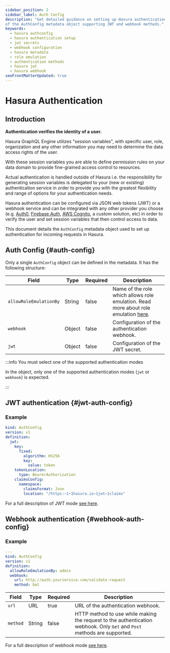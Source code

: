 ```yaml
---
sidebar_position: 2
sidebar_label: Auth Config
description: "Get detailed guidance on setting up Hasura authentication for incoming requests. Uncover the structure
of the AuthConfig metadata object supporting JWT and webhook methods."
keywords:
  - hasura authconfig
  - hasura authentication setup
  - jwt secrets
  - webhook configuration
  - hasura metadata
  - role emulation
  - authentication methods
  - hasura jwt
  - hasura webhook
seoFrontMatterUpdated: true
---
```


# Hasura Authentication

## Introduction

**Authentication verifies the identity of a user.**

Hasura GraphQL Engine utilizes "session variables", with specific user, role, organization and any other information you
may need to determine the data access rights of the user.

With these session variables you are able to define permission rules on your data domain to provide fine-grained access
control to resources.

Actual authentication is handled outside of Hasura i.e. the responsibility for generating session variables is delegated
to your (new or existing) authentication service in order to provide you with the greatest flexibility and range of
options for your authentication needs.

Hasura authentication can be configured via JSON web tokens (JWT) or a webhook service and can be integrated with any
other provider you choose (e.g. [Auth0](https://auth0.com/), [Firebase Auth](https://firebase.google.com/products/auth),
[AWS Cognito](https://aws.amazon.com/cognito/), a custom solution, etc) in order to verify the user and set session
variables that then control access to data.

This document details the `AuthConfig` metadata object used to set up authentication for incoming requests in Hasura.

## Auth Config {#auth-config}

Only a single `AuthConfig` object can be defined in the metadata. It has the following structure:

| Field                  | Type   | Required | Description                                                                                                              |
|------------------------|--------|----------|--------------------------------------------------------------------------------------------------------------------------|
| `allowRoleEmulationBy` | String | false    | Name of the role which allows role emulation. Read more about role emulation [here](./role-emulation.mdx).               |
| `webhook`              | Object | false    | Configuration of the authentication webhook.                                                                             |
| `jwt`                  | Object | false    | Configuration of the JWT secret.                                                                                         |

:::info You must select one of the supported authentication modes

In the object, only one of the supported authentication modes (`jwt` or `webhook`) is expected.

:::

## JWT authentication {#jwt-auth-config}

### Example

```yaml
kind: AuthConfig
version: v1
definition:
  jwt:
    key:
      fixed:
        algorithm: HS256
        key:
          value: token
    tokenLocation:
      type: BearerAuthorization
    claimsConfig:
      namespace:
        claimsFormat: Json
        location: "/https:~1~1hasura.io~1jwt~1claims"
```

For a full description of JWT mode [see here](./jwt.mdx).

## Webhook authentication {#webhook-auth-config}

### Example

```yaml
---
kind: AuthConfig
version: v1
definition:
  allowRoleEmulationBy: admin
  webhook:
    url: http://auth.yourservice.com/validate-request
    method: Get
```

| Field    | Type   | Required | Description                                                                                                             |
|----------|--------|----------|-------------------------------------------------------------------------------------------------------------------------|
| `url`    | URL    | true     | URL of the authentication webhook.                                                                                      |
| `method` | String | false    | HTTP method to use while making the request to the authentication webhook. Only `Get` and `Post` methods are supported. |

For a full description of webhook mode [see here](./webhook.mdx).
